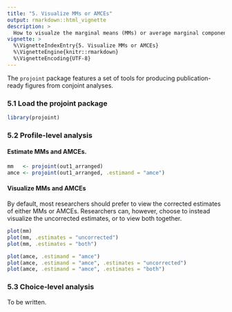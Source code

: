 ```yaml
---
title: "5. Visualize MMs or AMCEs"
output: rmarkdown::html_vignette
description: >
  How to visualze the marginal means (MMs) or average marginal component effects (AMCEs)
vignette: >
  %\VignetteIndexEntry{5. Visualize MMs or AMCEs}
  %\VignetteEngine{knitr::rmarkdown}
  %\VignetteEncoding{UTF-8}
---
```


The `projoint` package features a set of tools for producing publication-ready figures from conjoint analyses.

### 5.1 Load the projoint package

```r
library(projoint)
```

### 5.2 Profile-level analysis

#### Estimate MMs and AMCEs.

```r
mm   <- projoint(out1_arranged) 
amce <- projoint(out1_arranged, .estimand = "amce")
```

#### Visualize MMs and AMCEs

By default, most researchers should prefer to view the corrected estimates of either MMs or AMCEs. Researchers can, however, choose to instead visualize the uncorrected estimates, or to view both together.

```r
plot(mm)
plot(mm, .estimates = "uncorrected")
plot(mm, .estimates = "both")
```

```r
plot(amce, .estimand = "amce")
plot(amce, .estimand = "amce", .estimates = "uncorrected")
plot(amce, .estimand = "amce", .estimates = "both")
```

### 5.3 Choice-level analysis

To be written.
